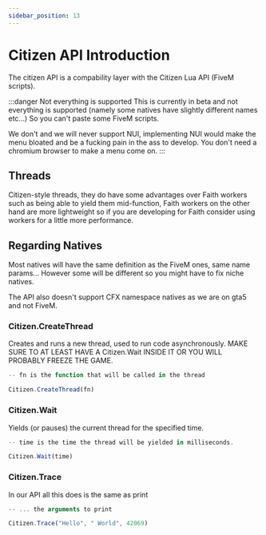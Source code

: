 ```yaml
---
sidebar_position: 13
---
```


# Citizen API Introduction

The citizen API is a compability layer with the Citizen Lua API (FiveM scripts).

:::danger Not everything is supported
This is currently in beta and not everything is supported (namely some natives have slightly different names etc...) So you can't paste some FiveM scripts.

We don't and we will never support NUI, implementing NUI would make the menu bloated and be a fucking pain in the ass to develop. You don't need a chromium browser to make a menu come on.
:::

## Threads
Citizen-style threads, they do have some advantages over Faith workers such as being able to yield them mid-function, Faith workers on the other hand are more lightweight so if you are developing for Faith consider using workers for a little more performance.

## Regarding Natives
Most natives will have the same definition as the FiveM ones, same name params...
However some will be different so you might have to fix niche natives.

The API also doesn't support CFX  namespace natives as we are on gta5 and not FiveM.

### Citizen.CreateThread
Creates and runs a new thread, used to run code asynchronously. MAKE SURE TO AT LEAST HAVE A Citizen.Wait INSIDE IT OR YOU WILL PROBABLY FREEZE THE GAME.

```jsx title="CreateThread Example"
-- fn is the function that will be called in the thread

Citizen.CreateThread(fn)
```

### Citizen.Wait
Yields (or pauses) the current thread for the specified time.

```jsx title="Wait Example"
-- time is the time the thread will be yielded in milliseconds.

Citizen.Wait(time)
```

### Citizen.Trace
In our API all this does is the same as print

```jsx title="CreateThread Example"
-- ... the arguments to print

Citizen.Trace("Hello", " World", 42069)
```